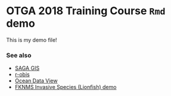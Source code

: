 # OTGA 2018 Training Course `Rmd` demo
This is my demo file!

### See also
* [SAGA GIS](examples/saga-gis)
* [r-obis](examples/robis)
* [Ocean Data View](examples/odv)
* [FKNMS Invasive Species (Lionfish) demo](pages/Q14)
